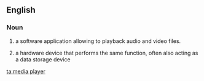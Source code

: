 ==English==
===Noun===
{{wikipedia}}
{{en-noun|sg=[[media]] [[player]]}}
#{{computing}} a software application allowing to playback audio and video files.
#{{computing}} a hardware device that performs the same function, often also acting as a data storage device

[[ta:media player]]